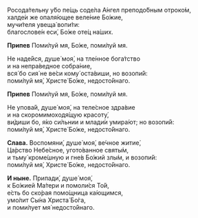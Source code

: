 Росода́тельну у́бо пе́щь соде́ла А́нгел преподо́бным отроко́м,  
халде́и же опаля́ющее веле́ние Бо́жие,  
мучи́теля увеща́ вопи́ти:  
благослове́н еси́, Бо́же оте́ц на́ших.

**Припев** Поми́луй мя, Бо́же, поми́луй мя.

Не наде́йся, душе́ моя́, на тле́нное бога́тство  
и на непра́ведное собра́ние,  
вся́ бо сия́ не ве́си кому́ оста́виши, но возопи́й:  
поми́луй мя́, Христе́ Бо́же, недосто́йнаго.

**Припев** Поми́луй мя, Бо́же, поми́луй мя.

Не упова́й, душе́ моя́, на теле́сное здра́вие  
и на скоромимоходя́щую красоту́,  
ви́диши бо, я́ко си́льнии и млади́и умира́ют; но возопи́й:  
поми́луй мя́, Христе́ Бо́же, недосто́йнаго.

**Слава.** Воспомяни́, душе́ моя́, ве́чное житие́,  
Ца́рство Небе́сное, угото́ванное святы́м,  
и тьму́ кроме́шную и гне́в Бо́жий злы́м, и возопи́й:  
поми́луй мя́, Христе́ Бо́же, недосто́йнаго.

**И ныне.** Припади́, душе́ моя́,  
к Бо́жией Ма́тери и помоли́ся То́й,  
е́сть бо ско́рая помо́щница ка́ющимся,  
умо́лит Сы́на Христа́ Бо́га,  
и поми́лует мя́ недосто́йнаго.
